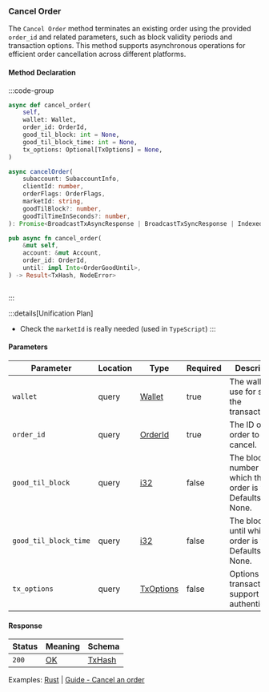 ### Cancel Order

The `Cancel Order` method terminates an existing order using the provided `order_id` and related parameters, such as block validity periods and transaction options. This method supports asynchronous operations for efficient order cancellation across different platforms.

#### Method Declaration

:::code-group

```python [Python]
async def cancel_order(
    self,
    wallet: Wallet,
    order_id: OrderId,
    good_til_block: int = None,
    good_til_block_time: int = None,
    tx_options: Optional[TxOptions] = None,
)
```

```typescript [TypeScript]
async cancelOrder(
    subaccount: SubaccountInfo,
    clientId: number,
    orderFlags: OrderFlags,
    marketId: string,
    goodTilBlock?: number,
    goodTilTimeInSeconds?: number,
): Promise<BroadcastTxAsyncResponse | BroadcastTxSyncResponse | IndexedTx>
```

```rust [Rust]
pub async fn cancel_order(
    &mut self,
    account: &mut Account,
    order_id: OrderId,
    until: impl Into<OrderGoodUntil>,
) -> Result<TxHash, NodeError>
```

```url [API]

```

:::

:::details[Unification Plan]
- Check the `marketId` is really needed (used in `TypeScript`)
:::

#### Parameters

| Parameter             | Location  | Type          | Required  | Description                                                           |
| --------------------- | --------- | ------------- | --------- | --------------------------------------------------------------------- |
| `wallet`              | query     | [Wallet]      | true      | The wallet to use for signing the transaction.                        |
| `order_id`            | query     | [OrderId]     | true      | The ID of the order to cancel.                                        |
| `good_til_block`      | query     | [i32]         | false     | The block number until which the order is valid. Defaults to None.    |
| `good_til_block_time` | query     | [i32]         | false     | The block time until which the order is valid. Defaults to None.      |
| `tx_options`          | query     | [TxOptions]   | false     | Options for transaction to support authenticators.                    |

#### Response

| Status | Meaning     | Schema   |
| ------ | ----------- | -------- |
| `200`  | [OK]        | [TxHash] |

Examples: [Rust] | [Guide - Cancel an order]

[Rust]: https://github.com/dydxprotocol/v4-clients/blob/main/v4-client-rs/client/examples/cancel_order.rs
[Guide - Cancel an order]: ../../interaction/trading#cancel-an-order

[OK]: /types/ok
[Wallet]: /types/wallet
[OrderId]: /types/order_id
[i32]: /types/i32
[TxOptions]: /types/tx_options
[TxHash]: /types/tx_options
